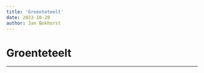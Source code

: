 ```yaml
---
title: 'Groenteteelt'
date: 2023-10-28
author: Jan Bokhorst
---
```


# Groenteteelt

---


       

